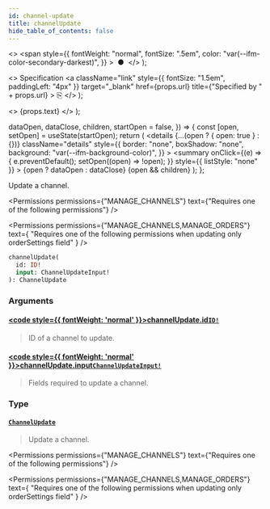 ```yaml
---
id: channel-update
title: channelUpdate
hide_table_of_contents: false
---
```


  <>
    <span
      style={{
        fontWeight: "normal",
        fontSize: ".5em",
        color: "var(--ifm-color-secondary-darkest)",
      }}
    >
      &nbsp;●&nbsp;
    </span>
  </>
);

  <>
    Specification
    <a
      className="link"
      style={{ fontSize: "1.5em", paddingLeft: "4px" }}
      target="\_blank"
      href={props.url}
      title={"Specified by " + props.url}
    >
      ⎘
    </a>
  </>
);

  <>
    <span className={props.class}>{props.text}</span>
  </>
);


  dataOpen,
  dataClose,
  children,
  startOpen = false,
}) => {
  const [open, setOpen] = useState(startOpen);
  return (
    <details
      {...(open ? { open: true } : {})}
      className="details"
      style={{
        border: "none",
        boxShadow: "none",
        background: "var(--ifm-background-color)",
      }}
    >
      <summary
        onClick={(e) => {
          e.preventDefault();
          setOpen((open) => !open);
        }}
        style={{ listStyle: "none" }}
      >
        {open ? dataOpen : dataClose}
      </summary>
      {open && children}
    </details>
  );
};

Update a channel.

<Permissions
  permissions={"MANAGE_CHANNELS"}
  text={"Requires one of the following permissions"}
/>

<Permissions
  permissions={"MANAGE_CHANNELS,MANAGE_ORDERS"}
  text={
    "Requires one of the following permissions when updating only orderSettings field"
  }
/>

```graphql
channelUpdate(
  id: ID!
  input: ChannelUpdateInput!
): ChannelUpdate
```

### Arguments

#### [<code style={{ fontWeight: 'normal' }}>channelUpdate.<b>id</b></code>](#)<Bullet />[`ID!`](../../../api-reference/miscellaneous/scalars/id) <Badge class="badge badge--secondary" text="non-null"/> <Badge class="badge badge--secondary" text="scalar"/>

> ID of a channel to update.

#### [<code style={{ fontWeight: 'normal' }}>channelUpdate.<b>input</b></code>](#)<Bullet />[`ChannelUpdateInput!`](../../../api-reference/channels/inputs/channel-update-input) <Badge class="badge badge--secondary" text="non-null"/> <Badge class="badge badge--secondary" text="input"/>

> Fields required to update a channel.

### Type

#### [`ChannelUpdate`](../../../api-reference/channels/objects/channel-update) <Badge class="badge badge--secondary" text="object"/>

> Update a channel.

<Permissions
  permissions={"MANAGE_CHANNELS"}
  text={"Requires one of the following permissions"}
/>

>

<Permissions
  permissions={"MANAGE_CHANNELS,MANAGE_ORDERS"}
  text={
    "Requires one of the following permissions when updating only orderSettings field"
  }
/>

